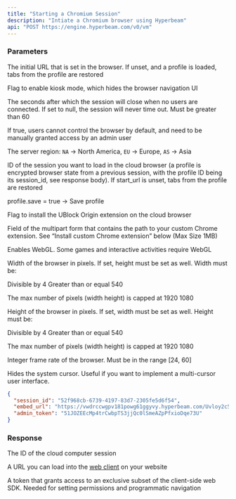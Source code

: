 ```yaml
---
title: "Starting a Chromium Session"
description: "Intiate a Chromium browser using Hyperbeam"
api: "POST https://engine.hyperbeam.com/v0/vm"
---
```


### Parameters

<Param body="start_url" type="string" default="about:blank">

The initial URL that is set in the browser. If unset, and a profile is loaded, tabs from the profile are restored

</Param>

<Param body="kiosk" type="boolean" default={false}>

Flag to enable kiosk mode, which hides the browser navigation UI

</Param>

<Param body="offline_timeout" type="nullable, number" default={3600}>

The seconds after which the session will close when no users are connected. If set to null, the session will never time out. Must be greater than 60

</Param>

<Param body="control_disable_default" type="boolean" default={false}>

If true, users cannot control the browser by default, and need to be manually granted access by an admin user

</Param>

<Param body="region" type="string" default="NA">

The server region: `NA` → North America, `EU` → Europe, `AS` → Asia

</Param>

<Param body="profile.load" type="string">

ID of the session you want to load in the cloud browser (a profile is encrypted browser state from a previous session, with the profile ID being its session_id, see response body). If start_url is unset, tabs from the profile are restored

</Param>

<Param body="profile.save" type="string">

profile.save = true → Save profile

</Param>

<Param body="ublock" type="boolean" default={false}>

Flag to install the UBlock Origin extension on the cloud browser

</Param>

<Param body="extension.field" type="string">

Field of the multipart form that contains the path to your custom Chrome extension. See “Install custom Chrome extension” below (Max Size 1MB)

</Param>

<Param body="webgl" type="boolean" default={false}>

Enables WebGL. Some games and interactive activities require WebGL

</Param>

<Param body="width" type="number" default={1280}>

Width of the browser in pixels. If set, height must be set as well. Width must be:

Divisible by 4
Greater than or equal 540

The max number of pixels (width height) is capped at 1920 1080

</Param>

<Param body="height" type="number" default={720}>

Height of the browser in pixels. If set, width must be set as well. Height must be:

Divisible by 4
Greater than or equal 540

The max number of pixels (width height) is capped at 1920 1080

</Param>

<Param body="fps" type="number" default={24}>

Integer frame rate of the browser. Must be in the range [24, 60]

</Param>

<Param body="hide_cursor" type="boolean" default={false}>

Hides the system cursor. Useful if you want to implement a multi-cursor user interface.

</Param>

<ResponseExample>

```json Example response
{
  "session_id": "52f968cb-6739-4197-83d7-2305fe5d6f54",
  "embed_url": "https://vwdrccwgpv181powg61ggyvy.hyperbeam.com/Uvloy2c5QZeD1yMF_l1vVA?token=c8iw3SmQglOU0ugfLr3dWY2LalSKI_WOGUldEt8knbw",
  "admin_token": "51JOZEEcMp4trCwbpTS3jjQc0lSmeAZpPfxioDqe73U"
}
```

</ResponseExample>

### Response

<ResponseField name="session_id" type="string">

The ID of the cloud computer session

</ResponseField>

<ResponseField name="embed_url" type="string">

A URL you can load into the [web client](/web) on your website

</ResponseField>

<ResponseField name="admin_token" type="string">

A token that grants access to an exclusive subset of the client-side web SDK. Needed for setting permissions and programmatic navigation

</ResponseField>
